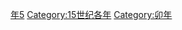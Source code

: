 {{Catnav|頁面分類|历史|歷史時代|年|15世纪各年}}
{{Commons category|1495}}

[[Category:1490年代|年5]]
[[Category:15世纪各年|Category:15世纪各年]]
[[Category:卯年|Category:卯年]]